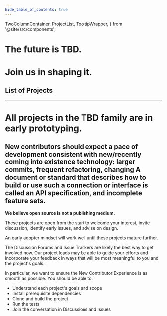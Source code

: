 ```yaml
---
hide_table_of_contents: true
---
```


  TwoColumnContainer,
  ProjectList,
  TooltipWrapper,
} from '@site/src/components';

<head>
  <title>{content.meta.title}</title>
  <meta property="og:description" content={metacontent.description} />
  <meta name="description" content={metacontent.description} />
  <meta property="og:title" content={content.meta.title} />
  <meta
    property="og:url"
    content={'https://developer.tbd.website/' + content.meta.path}
  />
  <link
    rel="apple-touch-icon"
    href="https://developer.tbd.website/img/tbd-fav-icon-main.png"
  />
</head>

<div className="prose prose-pink mb-13.5">

# The future is TBD.

# Join us in shaping it.

## List of Projects

<ProjectList projects={content.projects} growToFit={false} title="" />

---

</div>

<TwoColumnContainer>

<div className="prose prose-pink">

# All projects in the TBD family are in early prototyping.

## New contributors should expect a pace of development consistent with <TooltipWrapper trigger="nascent">new/recently coming into existence</TooltipWrapper> technology: larger commits, frequent refactoring, changing <TooltipWrapper trigger="APIs">A document or standard that describes how to build or use such a connection or interface is called an API specification</TooltipWrapper>, and incomplete feature sets.

</div>

<div className="prose prose-pink">

**We believe open source is not a publishing medium.**

These projects are open from the start to welcome your interest, invite discussion, identify early issues, and advise on design.

An early adopter mindset will work well until these projects mature further.

The Discussion Forums and Issue Trackers are likely the best way to get involved now. Our project leads may be able to guide your efforts and incorporate your feedback in ways that will be most meaningful to you and the project's goals.

In particular, we want to ensure the New Contributor Experience is as smooth as possible. You should be able to:

- Understand each project's goals and scope
- Install prerequisite dependencies
- Clone and build the project
- Run the tests
- Join the conversation in Discussions and Issues

</div>

</TwoColumnContainer>
